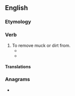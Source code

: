 ==English==

===Etymology===
{{prefix|en|de|muck}}

===Verb===
{{en-verb}}

# To remove muck or dirt from.
#* {{quote-book|en|year=1990|author=Kay Whitehouse|title=Site Selection: Finding and Developing Your Best Location|publisher=Liberty House|isbn=0830630538|page=97
|passage=Fill, grading, removing boulders, '''de-mucking''' and any other preparation needed on the site can be a nightmare of costs.}}
#* {{quote-book|en|year=1994|author=Abby Frucht|title=Licorice|publisher=Grove Press|isbn=0802133509|page=142
|passage=Our squirrel.
|t=Joe would be careful to skin it over the sink, then lay it flat on its pelt to drain it, behead it, de-paw it, '''de-muck''' it.}}

====Translations====
{{trans-top|to remove muck or dirt from}}
{{trans-mid}}
{{trans-bottom}}

===Anagrams===
* {{anagrams|en|a=cdekmu|mucked}}